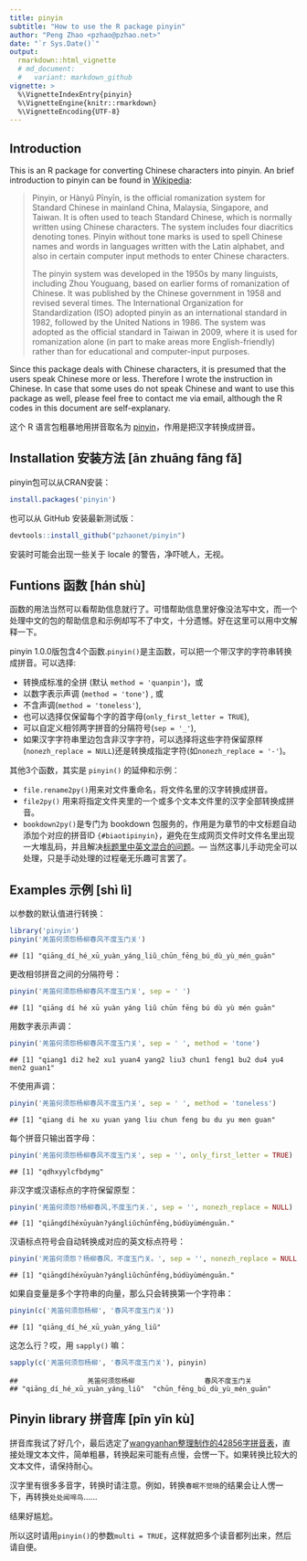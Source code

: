---
title: pinyin
subtitle: "How to use the R package pinyin"
author: "Peng Zhao <pzhao@pzhao.net>"
date: "`r Sys.Date()`"
output: 
  rmarkdown::html_vignette
  # md_document:
  #   variant: markdown_github
vignette: >
  %\VignetteIndexEntry{pinyin}
  %\VignetteEngine{knitr::rmarkdown}
  %\VignetteEncoding{UTF-8}
---

## Introduction

This is an R package for converting Chinese characters into pinyin. An brief introduction to pinyin can be found in [Wikipedia](https://en.wikipedia.org/wiki/Pinyin):

> Pinyin, or Hànyǔ Pīnyīn, is the official romanization system for Standard Chinese in mainland China, Malaysia, Singapore, and Taiwan. It is often used to teach Standard Chinese, which is normally written using Chinese characters. The system includes four diacritics denoting tones. Pinyin without tone marks is used to spell Chinese names and words in languages written with the Latin alphabet, and also in certain computer input methods to enter Chinese characters.
>
> The pinyin system was developed in the 1950s by many linguists, including Zhou Youguang, based on earlier forms of romanization of Chinese. It was published by the Chinese government in 1958 and revised several times. The International Organization for Standardization (ISO) adopted pinyin as an international standard in 1982, followed by the United Nations in 1986. The system was adopted as the official standard in Taiwan in 2009, where it is used for romanization alone (in part to make areas more English-friendly) rather than for educational and computer-input purposes.

Since this package deals with Chinese characters, it is presumed that the users speak Chinese more or less. Therefore I wrote the instruction in Chinese. In case that some uses do not speak Chinese and want to use this package as well, please feel free to contact me via email, although the R codes in this document are self-explanary. 


这个 R 语言包粗暴地用拼音取名为 [pinyin](https://github.com/pzhaonet/pinyin/)，作用是把汉字转换成拼音。

## Installation 安装方法 [ān zhuānɡ fānɡ fǎ]

pinyin包可以从CRAN安装：

```{r, eval=FALSE}
install.packages('pinyin')
```

也可以从 GitHub 安装最新测试版：

```{r, eval=FALSE}
devtools::install_github("pzhaonet/pinyin")
```

安装时可能会出现一些关于 locale 的警告，净吓唬人，无视。

## Funtions 函数 [hán shù]

函数的用法当然可以看帮助信息就行了。可惜帮助信息里好像没法写中文，而一个处理中文的包的帮助信息和示例却写不了中文，十分遗憾。好在这里可以用中文解释一下。

pinyin 1.0.0版包含4个函数.`pinyin()`是主函数，可以把一个带汉字的字符串转换成拼音。可以选择:

-   转换成标准的全拼 (默认 `method = 'quanpin'`)，或
-   以数字表示声调 (`method = 'tone'`) , 或
-   不含声调(`method = 'toneless'`),
-   也可以选择仅保留每个字的首字母(`only_first_letter = TRUE`),
-   可以自定义相邻两字拼音的分隔符号(`sep = '_'`),
-   如果汉字字符串里边包含非汉字字符，可以选择将这些字符保留原样(`nonezh_replace = NULL`)还是转换成指定字符(如`nonezh_replace = '-'`)。

其他3个函数，其实是 `pinyin()` 的延伸和示例：

- `file.rename2py()`用来对文件重命名，将文件名里的汉字转换成拼音。
- `file2py()` 用来将指定文件夹里的一个或多个文本文件里的汉字全部转换成拼音。 
- `bookdown2py()`是专门为 bookdown 包服务的，作用是为章节的中文标题自动添加个对应的拼音ID `{#biaotipinyin}`，避免在生成网页文件时文件名里出现一大堆乱码，并且解决[标题里中英文混合的问题](https://disqus.com/home/discussion/yihui/_yihui_xie_679/#comment-3175332429)。--- 当然这事儿手动完全可以处理，只是手动处理的过程毫无乐趣可言罢了。

## Examples 示例 [shì lì]

以参数的默认值进行转换：

``` r
library('pinyin')
pinyin('羌笛何须怨杨柳春风不度玉门关')
```

    ## [1] "qiānɡ_dí_hé_xū_yuàn_yánɡ_liǔ_chūn_fēnɡ_bú_dù_yù_mén_ɡuān"

更改相邻拼音之间的分隔符号：

``` r
pinyin('羌笛何须怨杨柳春风不度玉门关', sep = ' ')
```

    ## [1] "qiānɡ dí hé xū yuàn yánɡ liǔ chūn fēnɡ bú dù yù mén ɡuān"

用数字表示声调：

``` r
pinyin('羌笛何须怨杨柳春风不度玉门关', sep = ' ', method = 'tone')
```

    ## [1] "qiang1 di2 he2 xu1 yuan4 yang2 liu3 chun1 feng1 bu2 du4 yu4 men2 guan1"

不使用声调：

``` r
pinyin('羌笛何须怨杨柳春风不度玉门关', sep = ' ', method = 'toneless')
```

    ## [1] "qiang di he xu yuan yang liu chun feng bu du yu men guan"

每个拼音只输出首字母：

``` r
pinyin('羌笛何须怨杨柳春风不度玉门关', sep = '', only_first_letter = TRUE)
```

    ## [1] "qdhxyylcfbdymɡ"

非汉字或汉语标点的字符保留原型：

``` r
pinyin('羌笛何须怨?杨柳春风,不度玉门关.', sep = '', nonezh_replace = NULL)
```

    ## [1] "qiānɡdíhéxūyuàn?yánɡliǔchūnfēnɡ,búdùyùménɡuān."


汉语标点符号会自动转换成对应的英文标点符号：

``` r
pinyin('羌笛何须怨？杨柳春风，不度玉门关。', sep = '', nonezh_replace = NULL)
```

    ## [1] "qiānɡdíhéxūyuàn?yánɡliǔchūnfēnɡ,búdùyùménɡuān."

如果自变量是多个字符串的向量，那么只会转换第一个字符串：

``` r
pinyin(c('羌笛何须怨杨柳', '春风不度玉门关'))
```

    ## [1] "qiānɡ_dí_hé_xū_yuàn_yánɡ_liǔ"

这怎么行？哎，用 `sapply()` 嘛：

``` r
sapply(c('羌笛何须怨杨柳', '春风不度玉门关'), pinyin)
```

    ##                 羌笛何须怨杨柳                 春风不度玉门关 
    ## "qiānɡ_dí_hé_xū_yuàn_yánɡ_liǔ"  "chūn_fēnɡ_bú_dù_yù_mén_ɡuān"
    
## Pinyin library 拼音库 [pīn yīn kù]

拼音库我试了好几个，最后选定了[wangyanhan整理制作的42856字拼音表](http://bbs.unispim.com/forum.php?mod=viewthread&tid=31644)，直接处理文本文件，简单粗暴，转换起来可能有点慢，会愣一下。如果转换比较大的文本文件，请保持耐心。

汉字里有很多多音字，转换时请注意。例如，转换`春眠不觉晓`的结果会让人愣一下，再转换`处处闻啼鸟`……

结果好尴尬。

所以这时请用`pinyin()`的参数`multi = TRUE`，这样就把多个读音都列出来，然后请自便。

